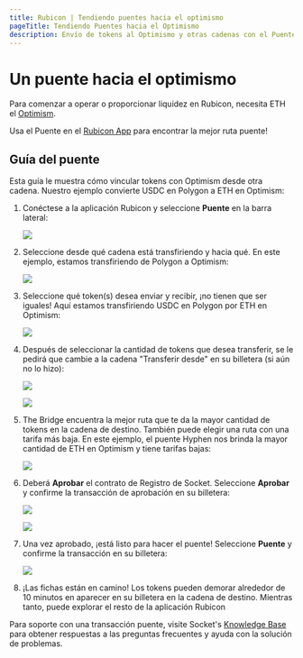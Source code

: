 ```yaml
---
title: Rubicon | Tendiendo puentes hacia el optimismo
pageTitle: Tendiendo Puentes hacia el Optimismo
description: Envío de tokens al Optimismo y otras cadenas con el Puente Rubicón
---
```


# Un puente hacia el optimismo

Para comenzar a operar o proporcionar liquidez en Rubicon, necesita ETH el [Optimism](https://www.optimism.io/).

Usa el Puente en el [Rubicon App](https://app.rubicon.finance/) para encontrar la mejor ruta puente!

## Guía del puente

Esta guía le muestra cómo vincular tokens con Optimism desde otra cadena. Nuestro ejemplo convierte USDC en Polygon a ETH en Optimism:

1. Conéctese a la aplicación Rubicon y seleccione **Puente** en la barra lateral:
   
   ![](</assets/image(96).png>)

2. Seleccione desde qué cadena está transfiriendo y hacia qué. En este ejemplo, estamos transfiriendo de Polygon a Optimism:
   
   ![](/activos/imagen.png)

3. Seleccione qué token(s) desea enviar y recibir, ¡no tienen que ser iguales! Aquí estamos transfiriendo USDC en Polygon por ETH en Optimism:
   
   ![](</assets/image(115).png>)

4. Después de seleccionar la cantidad de tokens que desea transferir, se le pedirá que cambie a la cadena "Transferir desde" en su billetera (si aún no lo hizo):
   
   ![](</assets/image(120).png>)
   
   ![](</assets/image(39).png>)

5. The Bridge encuentra la mejor ruta que te da la mayor cantidad de tokens en la cadena de destino. También puede elegir una ruta con una tarifa más baja. En este ejemplo, el puente Hyphen nos brinda la mayor cantidad de ETH en Optimism y tiene tarifas bajas:
   
   ![](</assets/image(101).png>)

6. Deberá **Aprobar** el contrato de Registro de Socket. Seleccione **Aprobar** y confirme la transacción de aprobación en su billetera:
   
   ![](</assets/image(6).png>)
   
   ![](</assets/image(5).png>)

7. Una vez aprobado, ¡está listo para hacer el puente! Seleccione **Puente** y confirme la transacción en su billetera:
   
   ![](</assets/image(85).png>)

8. ¡Las fichas están en camino! Los tokens pueden demorar alrededor de 10 minutos en aparecer en su billetera en la cadena de destino. Mientras tanto, puede explorar el resto de la aplicación Rubicon



Para soporte con una transacción puente, visite Socket's [Knowledge Base](https://socketdottech.zendesk.com/hc/en-us) para obtener respuestas a las preguntas frecuentes y ayuda con la solución de problemas.